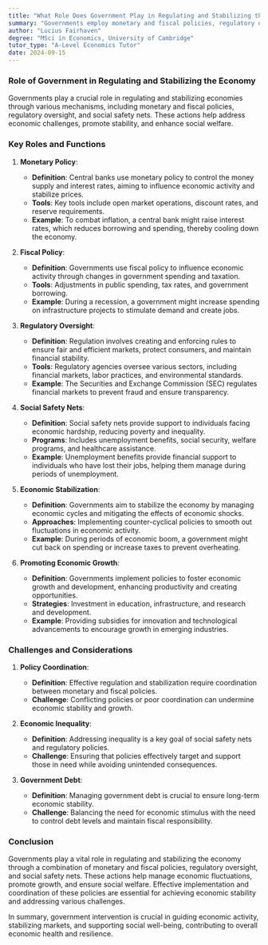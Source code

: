 ```yaml
---
title: "What Role Does Government Play in Regulating and Stabilizing the Economy?"
summary: "Governments employ monetary and fiscal policies, regulatory oversight, and social safety nets to regulate economies, stabilize markets, and promote social welfare, addressing various economic challenges and goals."
author: "Lucius Fairhaven"
degree: "MSci in Economics, University of Cambridge"
tutor_type: "A-Level Economics Tutor"
date: 2024-09-15
---
```


### Role of Government in Regulating and Stabilizing the Economy

Governments play a crucial role in regulating and stabilizing economies through various mechanisms, including monetary and fiscal policies, regulatory oversight, and social safety nets. These actions help address economic challenges, promote stability, and enhance social welfare.

### Key Roles and Functions

1. **Monetary Policy**:
   - **Definition**: Central banks use monetary policy to control the money supply and interest rates, aiming to influence economic activity and stabilize prices.
   - **Tools**: Key tools include open market operations, discount rates, and reserve requirements.
   - **Example**: To combat inflation, a central bank might raise interest rates, which reduces borrowing and spending, thereby cooling down the economy.

2. **Fiscal Policy**:
   - **Definition**: Governments use fiscal policy to influence economic activity through changes in government spending and taxation.
   - **Tools**: Adjustments in public spending, tax rates, and government borrowing.
   - **Example**: During a recession, a government might increase spending on infrastructure projects to stimulate demand and create jobs.

3. **Regulatory Oversight**:
   - **Definition**: Regulation involves creating and enforcing rules to ensure fair and efficient markets, protect consumers, and maintain financial stability.
   - **Tools**: Regulatory agencies oversee various sectors, including financial markets, labor practices, and environmental standards.
   - **Example**: The Securities and Exchange Commission (SEC) regulates financial markets to prevent fraud and ensure transparency.

4. **Social Safety Nets**:
   - **Definition**: Social safety nets provide support to individuals facing economic hardship, reducing poverty and inequality.
   - **Programs**: Includes unemployment benefits, social security, welfare programs, and healthcare assistance.
   - **Example**: Unemployment benefits provide financial support to individuals who have lost their jobs, helping them manage during periods of unemployment.

5. **Economic Stabilization**:
   - **Definition**: Governments aim to stabilize the economy by managing economic cycles and mitigating the effects of economic shocks.
   - **Approaches**: Implementing counter-cyclical policies to smooth out fluctuations in economic activity.
   - **Example**: During periods of economic boom, a government might cut back on spending or increase taxes to prevent overheating.

6. **Promoting Economic Growth**:
   - **Definition**: Governments implement policies to foster economic growth and development, enhancing productivity and creating opportunities.
   - **Strategies**: Investment in education, infrastructure, and research and development.
   - **Example**: Providing subsidies for innovation and technological advancements to encourage growth in emerging industries.

### Challenges and Considerations

1. **Policy Coordination**:
   - **Definition**: Effective regulation and stabilization require coordination between monetary and fiscal policies.
   - **Challenge**: Conflicting policies or poor coordination can undermine economic stability and growth.

2. **Economic Inequality**:
   - **Definition**: Addressing inequality is a key goal of social safety nets and regulatory policies.
   - **Challenge**: Ensuring that policies effectively target and support those in need while avoiding unintended consequences.

3. **Government Debt**:
   - **Definition**: Managing government debt is crucial to ensure long-term economic stability.
   - **Challenge**: Balancing the need for economic stimulus with the need to control debt levels and maintain fiscal responsibility.

### Conclusion

Governments play a vital role in regulating and stabilizing the economy through a combination of monetary and fiscal policies, regulatory oversight, and social safety nets. These actions help manage economic fluctuations, promote growth, and ensure social welfare. Effective implementation and coordination of these policies are essential for achieving economic stability and addressing various challenges.

In summary, government intervention is crucial in guiding economic activity, stabilizing markets, and supporting social well-being, contributing to overall economic health and resilience.
